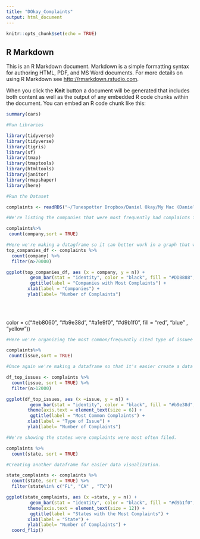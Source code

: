 ```yaml
---
title: "DOkay_Complaints"
output: html_document
---
```


```r
knitr::opts_chunk$set(echo = TRUE)
```

## R Markdown

This is an R Markdown document. Markdown is a simple formatting syntax for authoring HTML, PDF, and MS Word documents. For more details on using R Markdown see <http://rmarkdown.rstudio.com>.

When you click the **Knit** button a document will be generated that includes both content as well as the output of any embedded R code chunks within the document. You can embed an R code chunk like this:

```r
summary(cars)
```

```r

#Run Libraries

library(tidyverse)
library(tidyverse)
library(tigris)
library(sf)
library(tmap)
library(tmaptools)
library(htmltools)
library(janitor)
library(rmapshaper)
library(here)
```


```r
#Run the Dataset

complaints <- readRDS("~/Tunespotter Dropbox/Daniel Okay/My Mac (Daniel’s MacBook Pro)/Desktop/Github_Okay/DOkay_Complaints/complaints.rds")

```

```r
#We're listing the companies that were most frequently had complaints filed against them.

complaints%>%
 count(company,sort = TRUE)

```
```r

#Here we're making a datagframe so it can better work in a graph that we then have the code for in the following chunk. 
top_companies_df <- complaints %>% 
  count(company) %>% 
  filter(n>70000)
```


```r
ggplot(top_companies_df, aes (x = company, y = n)) +
         geom_bar(stat = "identity", color = "black", fill = "#DD8888", width = .8) +
         ggtitle(label = "Companies with Most Complaints") +
        xlab(label = "Companies") +
        ylab(label= "Number of Complaints")
  
  
 
```
color = c("#eb8060", "#b9e38d", "#a1e9f0", "#d9b1f0", fill = "red", "blue" , "yellow"))

```r
#Here we're organizing the most common/frequently cited type of issuee within the complaints dataset.

complaints%>%
 count(issue,sort = TRUE)

```

```r
#Once again we're making a dataframe so that it's easier create a data visualization.

df_top_issues <- complaints %>% 
  count(issue, sort = TRUE) %>%
  filter(n>12000)


```

```r

ggplot(df_top_issues, aes (x =issue, y = n)) +
         geom_bar(stat = "identity", color = "black", fill = "#b9e38d", width = .8) +
        theme(axis.text = element_text(size = 6)) +
         ggtitle(label = "Most Common Complaints") +
        xlab(label = "Type of Issue") +
        ylab(label= "Number of Complaints")
```

```r
#We're showing the states were complaints were most often filed.

complaints %>%
  count(state, sort = TRUE)

```

```r
#Creating another dataframe for easier data visualization.

state_complaints <- complaints %>% 
  count(state, sort = TRUE) %>%
  filter(state%in% c("FL", "CA" , "TX"))

```


```r
ggplot(state_complaints, aes (x =state, y = n)) +
         geom_bar(stat = "identity", color = "black", fill = "#d9b1f0", width = .8) +
        theme(axis.text = element_text(size = 12)) +
         ggtitle(label = "States with the Most Complaints") +
        xlab(label = "State") +
        ylab(label= "Number of Complaints") +
  coord_flip()


```


